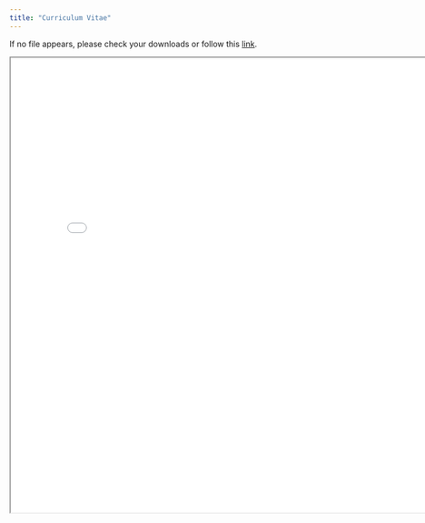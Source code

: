 ```yaml
---
title: "Curriculum Vitae"
---
```


If no file appears, please check your downloads or follow this [link](https://github.com/danielkick/Resume/blob/main/Curriculum-Vitae.pdf "CV on Github").

```{=html}
<iframe 
  width="800" 
  height="800" 
  src="pdfs/Curriculum-Vitae.pdf">
</iframe>
```

```{=html}
<html>
<body>
    <center>
        <object data="pdfs/Curriculum-Vitae.pdf" 
                width="1050" 
                height="1200"> 
        </object>
    </center>
</body>
</html>
```
